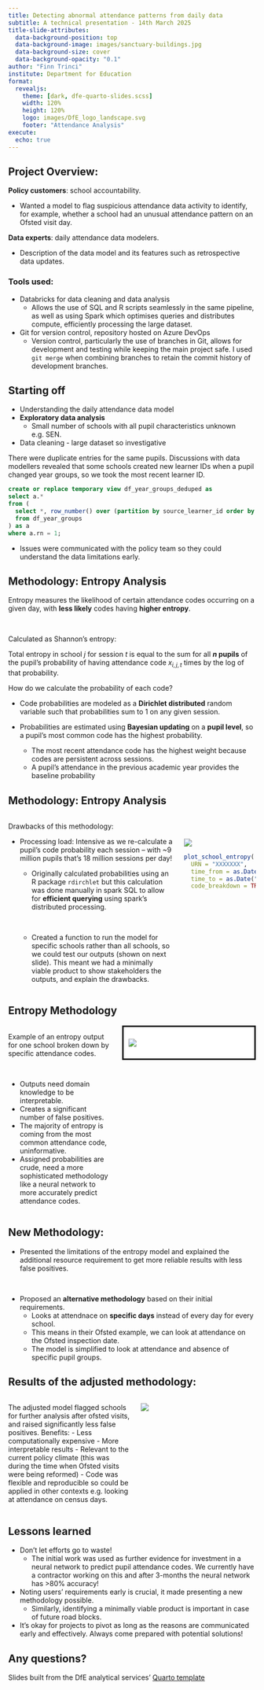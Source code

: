 ```yaml
---
title: Detecting abnormal attendance patterns from daily data
subtitle: A technical presentation - 14th March 2025
title-slide-attributes:
  data-background-position: top
  data-background-image: images/sanctuary-buildings.jpg
  data-background-size: cover
  data-background-opacity: "0.1"
author: "Finn Trinci"
institute: Department for Education
format:
  revealjs:
    theme: [dark, dfe-quarto-slides.scss]
    width: 120%
    height: 120%
    logo: images/DfE_logo_landscape.svg
    footer: "Attendance Analysis"
execute: 
  echo: true
---
```


## Project Overview:

**Policy customers**: school accountability.

- Wanted a model to flag suspicious attendance data activity to identify, for example, whether a school had an unusual attendance pattern on an Ofsted visit day. 

**Data experts**: daily attendance data modelers.

- Description of the data model and its features such as retrospective data updates.

### Tools used:

- Databricks for data cleaning and data analysis
  - Allows the use of SQL and R scripts seamlessly in the same pipeline, as well as using Spark which optimises queries and distributes compute, efficiently processing the large dataset.
- Git for version control, repository hosted on Azure DevOps
  - Version control, particularly the use of branches in Git, allows for development and testing while keeping the main project safe. I used `git merge` when combining branches to retain the commit history of development branches.

## Starting off

- Understanding the daily attendance data model
- **Exploratory data analysis** 
  - Small number of schools with all pupil characteristics unknown e.g. SEN.
- Data cleaning - large dataset so investigative


There were duplicate entries for the same pupils. Discussions with data modellers revealed that some schools created new learner IDs when a pupil changed year groups, so we took the most recent learner ID.

``` sql
create or replace temporary view df_year_groups_deduped as
select a.*
from (
  select *, row_number() over (partition by source_learner_id order by admission_date_sk desc) as rn
  from df_year_groups
) as a
where a.rn = 1;
```

- Issues were communicated with the policy team so they could understand the data limitations early.

## Methodology: Entropy Analysis

Entropy measures the likelihood of certain attendance codes occurring on a given day, with **less likely** codes having **higher entropy**. 

<br>

Calculated as Shannon's entropy:

\begin{gather*}
H(X_{j,t}) = -\sum_{i = 0}^np(x_{i, j, t})\log_2p(x_{i, j, t})
\end{gather*}

Total entropy in school $j$ for session $t$ is equal to the sum for all **$n$ pupils** of the pupil's probability of having attendance code $x_{i,j,t}$ times by the log of that probability. 

How do we calculate the probability of each code?

- Code probabilities are modeled as a **Dirichlet distributed** random variable such that probabilities sum to 1 on any given session.

- Probabilities are estimated using **Bayesian updating** on a **pupil level**, so a pupil's most common code has the highest probability. 
  - The most recent attendance code has the highest weight because codes are persistent across sessions.
  - A pupil's attendance in the previous academic year provides the baseline probability

## Methodology: Entropy Analysis

:::: {.columns}
::: {.column width="69%"}
Drawbacks of this methodology:

  - Processing load: Intensive as we re-calculate a pupil's code probability each session -- with ~9 million pupils that's 18 million sessions per day!
    - Originally calculated probabilities using an R package `rdirchlet` but this calculation was done manually in spark SQL to allow for **efficient querying** using spark's distributed processing. 
    
    <br>
    
    - Created a function to run the model for specific schools rather than all schools, so we could test our outputs (shown on next slide). This meant we had a minimally viable product to show stakeholders the outputs, and explain the drawbacks. 
    
:::
::: {.column width=30%}
<br>
<br>
![](images/white_spark-removebg.png)
``` .r
plot_school_entropy(
  URN = "XXXXXXX",
  time_from = as.Date("2024-09-01"),
  time_to = as.Date("2024-11-24"),
  code_breakdown = TRUE)
```

:::
::::



## Entropy Methodology

::::{.columns}
:::{.column width=42%}
Example of an entropy output for one school broken down by specific attendance codes.

<br>

- Outputs need domain knowledge to be interpretable.
- Creates a significant number of false positives.
- The majority of entropy is coming from the most common attendance code, uninformative. 
- Assigned probabilities are crude, need a more sophisticated methodology like a neural network to more accurately predict attendance codes.

:::
:::{.column width=54%}
::::: {style="color: #000; background-color: #fff; padding: 10px; border: solid; border-color: #000; text-align: left;"}
![](images/m1_school_entropy_void.png)
:::::
:::
::::

## New Methodology: 

- Presented the limitations of the entropy model and explained the additional resource requirement to get more reliable results with less false positives.

<br> 

- Proposed an **alternative methodology** based on their initial requirements.
  - Looks at attendnace on **specific days** instead of every day for every school.
  - This means in their Ofsted example, we can look at attendance on the Ofsted inspection date.
  - The model is simplified to look at attendance and absence of specific pupil groups.
  
  
## Results of the adjusted methodology:

::::{.columns}
:::{.column width=51%}

The adjusted model flagged schools for further analysis after ofsted visits, and raised significantly less false positives. Benefits:
- Less computationally expensive
- More interpretable results
- Relevant to the current policy climate (this was during the time when Ofsted visits were being reformed)
- Code was flexible and reproducible so could be applied in other contexts e.g. looking at attendance on census days.

:::
:::{.column width=48%}
![](images/m2_school_ofsted_dip.jpg)
:::
::::

## Lessons learned

- Don't let efforts go to waste! 
  - The initial work was used as further evidence for investment in a neural network to predict pupil attendance codes. We currently have a contractor working on this and after 3-months the neural network has >80% accuracy!
  
- Noting users' requirements early is crucial, it made presenting a new methodology possible. 
  - Similarly, identifying a minimally viable product is important in case of future road blocks.

- It's okay for projects to pivot as long as the reasons are communicated early and effectively. Always come prepared with potential solutions!


::: center-content
## Any questions?

Slides built from the DfE analytical services' [Quarto template](https://github.com/dfe-analytical-services/quarto-slides-template)
:::